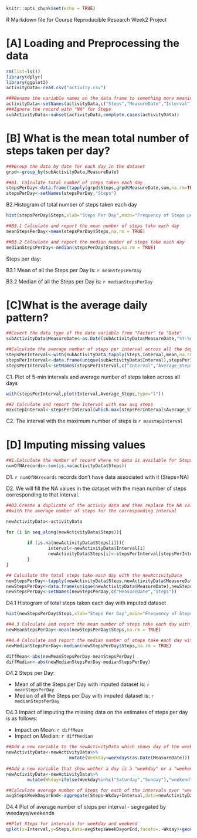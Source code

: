 
```r
knitr::opts_chunk$set(echo = TRUE)
```

R Markdown file for Course Reproducible Research Week2 Project 

[A] Loading and Preprocessing the data
========================================

```r

rm(list=ls())
library(dplyr)
library(ggplot2)
activityData<-read.csv("activity.csv")

###Rename the variable names on the data frame to something more meaningful
activityData<-setNames(activityData,c("Steps","MeasureDate","Interval"))
###Ignore the record with "NA" for Steps
subActivityData<-subset(activityData,complete.cases(activityData))

```


[B] What is the mean total number of steps taken per day?
=====================================================


```r
###Group the data by date for each day in the dataset
grpd<-group_by(subActivityData,MeasureDate)

##B1. Calculate total number of steps taken each day
stepsPerDay<-data.frame(tapply(grpd$Steps,grpd$MeasureDate,sum,na.rm=TRUE))
stepsPerDay<-setNames(stepsPerDay,"Steps")
```

B2.Histogram of total number of steps taken each day 

```r
hist(stepsPerDay$Steps,xlab="Steps Per Day",main="Frequency of Steps per Day")

##B3.1 Calculate and report the mean number of steps take each day
meanStepsPerDay<-mean(stepsPerDay$Steps,na.rm = TRUE)

##B3.2 Calculate and report the median number of steps take each day
medianStepsPerDay<-median(stepsPerDay$Steps,na.rm = TRUE)

```

Steps per day:

B3.1 Mean of all the Steps per Day is: `r meanStepsPerDay`

B3.2 Median of all the Steps per Day is: `r medianStepsPerDay`



[C]What is the average daily pattern?
==================================================

```r
##Covert the data type of the date variable from "Factor" to "Date"
subActivityData$MeasureDate<-as.Date(subActivityData$MeasureDate,"%Y-%m-%d")

##Calculate the average number of steps per interval across all the days
stepsPerInterval<-with(subActivityData,tapply(Steps,Interval,mean,na.rm=TRUE))
stepsPerInterval<-data.frame(unique(subActivityData$Interval),stepsPerInterval)
stepsPerInterval<-setNames(stepsPerInterval,c("Interval","Average_Steps"))
```

C1. Plot of 5-min intervals and average number of steps taken across all days


```r
with(stepsPerInterval,plot(Interval,Average_Steps,type="l"))

##2 Calculate and report the Interval with max avg steps
maxstepInterval<-stepsPerInterval[which.max(stepsPerInterval$Average_Steps),1]

```

C2. The interval with the maximum number of steps is `r maxstepInterval`


[D] Imputing missing values
================================

```r

##1.Calculate the number of record where no data is available for Steps 
numOfNArecords<-sum(is.na(activityData$Steps))

```

D1. `r numOfNArecords` records don't have data associated with it (Steps=NA) 
 

D2. We will fill the NA values in the dataset with the mean number of steps corresponding 
to that interval. 

```r
##D3.Create a duplicate of the activiy data and then replace the NA value in Steps
##with the average number of steps for the corresponding interval

newActivityData<-activityData

for (i in seq_along(newActivityData$Steps)){
        
        if (is.na(newActivityData$Steps[i])){
                interval<-newActivityData$Interval[i]
                newActivityData$Steps[i]<-stepsPerInterval[stepsPerInterval$Interval==interval,2]
        }
}

## Calculate the total steps take each day with the newActivityData
newStepsPerDay<-tapply(newActivityData$Steps,newActivityData$MeasureDate,sum)
newStepsPerDay<-data.frame(unique(newActivityData$MeasureDate),newStepsPerDay)
newStepsPerDay<-setNames(newStepsPerDay,c("MeasureDate","Steps"))
```

D4.1 Histogram of total steps taken each day with imputed dataset

```r
hist(newStepsPerDay$Steps,xlab="Steps Per Day",main="Frequency of Steps per Day - Imputed dataset")

##4.3 Calculate and report the mean number of steps take each day with new dataset
newMeanStepsPerDay<-mean(newStepsPerDay$Steps,na.rm = TRUE)

##4.4 Calculate and report the median number of steps take each day with new dataset
newMedianStepsPerDay<-median(newStepsPerDay$Steps,na.rm = TRUE)

diffMean<-abs(newMeanStepsPerDay-meanStepsPerDay)
diffMedian<-abs(newMedianStepsPerDay-medianStepsPerDay)
```

D4.2 Steps per Day:

- Mean of all the Steps per Day with imputed dataset is: `r meanStepsPerDay`
- Median of all the Steps per Day with imputed dataset is: `r medianStepsPerDay`


D4.3 Impact of imputing the missing data on the estimates of steps per day is as follows:

- Impact on Mean: `r diffMean`
- Impact on Median: `r diffMedian`

```r

##Add a new variable to the newActivityData which shows day of the week for the date
newActivityData<-newActivityData%>%
                        mutate(Weekday=weekdays(as.Date(MeasureDate)))
                        
##Add a new variable that show wether a day is a "weekday" or a "weekend"
newActivityData<-newActivityData%>%
        mutate(Wkday=ifelse(Weekday%in%c("Saturday","Sunday"),"weekend","weekday"))

##Calculate average number of Steps for each of the intervals over "weekday" and "weekend"
avgStepsWeekDayorEnd<-aggregate(Steps~Wkday+Interval,data=newActivityData,mean)

```

D4.4 Plot of average number of steps per interval - segregated by weedays/weekends 

```r
##Plot Steps for intervals for weekday and weekend
qplot(x=Interval,y=Steps,data=avgStepsWeekDayorEnd,facets=.~Wkday)+geom_line()

```